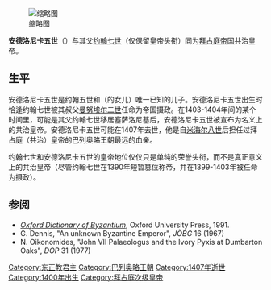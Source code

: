 {{Infobox monarch
|name=安德洛尼卡五世
|burial_place=
|religion=
|mother={{link-en|伊琳娜·加蒂卢肖|Irene Gattilusio}}
|father=[[约翰七世_(拜占庭)|约翰七世]]
|dynasty=[[巴列奥略王朝|巴列奥略王朝]]
|royal house=
|issue=
|spouse=
|successor=[[曼努埃尔二世_(拜占庭帝国)|曼努埃尔二世]]
|predecessor=[[曼努埃尔二世_(拜占庭帝国)|曼努埃尔二世]]
|burial_date=
|image=
|death_place=
|death_date={{Death date and age|1407|09|24|1400|09|24}}
|birth_place=|birth_date=1400年
|full name=
|coronation=
|reign=1403年－1407年
|succession=[[拜占庭帝国|拜占庭帝国]][[拜占庭皇帝列表|共治皇帝]]
|caption=
|signature=}}
{{巴列奥略王朝}}
[[File:Device_of_the_Palaiologos_Dynasty.svg|缩略图]]

'''安德洛尼卡五世'''（{{lang-el|Ανδρόνικος  Ε' Παλαιολόγος}}）与其父[[约翰七世_(拜占庭)|约翰七世]]（仅保留皇帝头衔）同为[[拜占庭帝国|拜占庭帝国]]共治皇帝。

== 生平 ==
安德洛尼卡五世是约翰五世和{{link-en|伊琳娜·加蒂卢肖|Irene Gattilusio}}（{{link-en|佛兰切斯科二世·加蒂卢肖|Francesco II Gattilusio}}的女儿）唯一已知的儿子。安德洛尼卡五世出生时恰逢约翰七世被其叔父[[曼努埃尔二世_(拜占庭帝国)|曼努埃尔二世]]任命为帝国摄政。在1403-1404年间的某个时间里，可能是其父约翰七世移居塞萨洛尼基后，安德洛尼卡五世被宣布为名义上的共治皇帝。安德洛尼卡五世可能在1407年去世，他是自[[米海尔八世|米海尔八世]]后担任过拜占庭（共治）皇帝的巴列奥略王朝最远的血亲。

约翰七世和安德洛尼卡五世的皇帝地位仅仅只是单纯的荣誉头衔，而不是真正意义上的共治皇帝（尽管约翰七世在1390年短暂篡位称帝，并在1399-1403年被任命为摄政）。

== 参阅 ==
{{refbegin}}
*''[[Oxford_Dictionary_of_Byzantium|Oxford Dictionary of Byzantium]]'', Oxford University Press, 1991.
*G. Dennis, "An unknown Byzantine Emperor", ''JÖBG'' 16 (1967)
*N. Oikonomides, "John VII Palaeologus and the Ivory Pyxis at Dumbarton Oaks", ''DOP'' 31 (1977)
{{refend}}

{{s-start}}
{{s-hou|[[巴列奥略王朝|巴列奥略王朝]] |约|1400年|约|1407年}}
{{s-reg|}}
{{s-bef|before=[[曼努埃尔二世_(拜占庭帝国)|曼努埃尔二世]]}}
{{s-ttl|title=[[拜占庭皇帝列表|拜占庭皇帝]]|years=通知时间：1403–1407|regent1=[[约翰七世_(拜占庭)|约翰七世]]}}
{{s-aft|after=[[曼努埃尔二世_(拜占庭帝国)|曼努埃尔二世]]}}
{{s-end}}
{{羅馬皇帝}}
{{Authority control}}
{{拜占庭帝国小作品}}

[[Category:东正教君主|Category:东正教君主]]
[[Category:巴列奥略王朝|Category:巴列奥略王朝]]
[[Category:1407年逝世|Category:1407年逝世]]
[[Category:1400年出生|Category:1400年出生]]
[[Category:拜占庭次级皇帝|Category:拜占庭次级皇帝]]